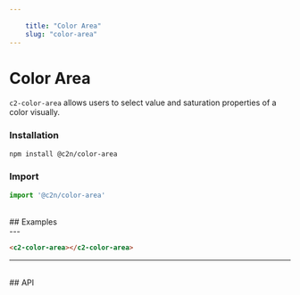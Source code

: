 ```yaml
---
    
    title: "Color Area"
    slug: "color-area"
---
```




# Color Area

`c2-color-area` allows users to select value and saturation properties of a color visually.

### Installation

```bash tag=CodeBlock
npm install @c2n/color-area
```

### Import

```typescript tag=CodeBlock
import '@c2n/color-area'
```

<br />
## Examples
<br />
---

```html tag=MdxCodeBlock,compact=true,component=c2-color-area
<c2-color-area></c2-color-area>
```

---

<br />
## API

<ApiTable componentTag="c2-color-area"></ApiTable>
